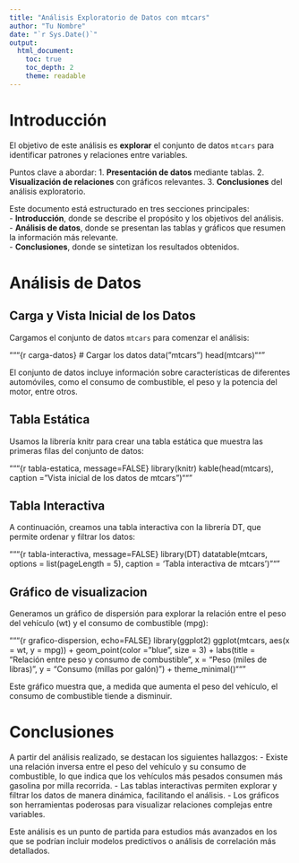 ```yaml
---
title: "Análisis Exploratorio de Datos con mtcars"
author: "Tu Nombre"
date: "`r Sys.Date()`"
output:
  html_document:
    toc: true
    toc_depth: 2
    theme: readable
---
```


# Introducción

El objetivo de este análisis es **explorar** el conjunto de datos `mtcars` para identificar patrones y relaciones entre variables. 

Puntos clave a abordar:
1. **Presentación de datos** mediante tablas.
2. **Visualización de relaciones** con gráficos relevantes.
3. **Conclusiones** del análisis exploratorio.

Este documento está estructurado en tres secciones principales:  
- **Introducción**, donde se describe el propósito y los objetivos del análisis.  
- **Análisis de datos**, donde se presentan las tablas y gráficos que resumen la información más relevante.  
- **Conclusiones**, donde se sintetizan los resultados obtenidos.

# Análisis de Datos

## Carga y Vista Inicial de los Datos

Cargamos el conjunto de datos `mtcars` para comenzar el análisis:

"""{r carga-datos}
# Cargar los datos
data("mtcars")
head(mtcars)"""

El conjunto de datos incluye información sobre características de diferentes automóviles, como el consumo de combustible, el peso y la potencia del motor, entre otros.

## Tabla Estática

Usamos la librería knitr para crear una tabla estática que muestra las primeras filas del conjunto de datos:

"""{r tabla-estatica, message=FALSE}
library(knitr)
kable(head(mtcars), caption = "Vista inicial de los datos de mtcars")"""

## Tabla Interactiva

A continuación, creamos una tabla interactiva con la librería DT, que permite ordenar y filtrar los datos:

"""{r tabla-interactiva, message=FALSE}
library(DT)
datatable(mtcars, options = list(pageLength = 5), caption = 'Tabla interactiva de mtcars')"""

## Gráfico de visualizacion

Generamos un gráfico de dispersión para explorar la relación entre el peso del vehículo (wt) y el consumo de combustible (mpg):

"""{r grafico-dispersion, echo=FALSE}
library(ggplot2)
ggplot(mtcars, aes(x = wt, y = mpg)) +
  geom_point(color = "blue", size = 3) +
  labs(title = "Relación entre peso y consumo de combustible",
       x = "Peso (miles de libras)",
       y = "Consumo (millas por galón)") +
  theme_minimal()"""

Este gráfico muestra que, a medida que aumenta el peso del vehículo, el consumo de combustible tiende a disminuir.


# Conclusiones

A partir del análisis realizado, se destacan los siguientes hallazgos:
- Existe una relación inversa entre el peso del vehículo y su consumo de combustible, lo que indica que los vehículos más pesados consumen más gasolina por milla recorrida.
- Las tablas interactivas permiten explorar y filtrar los datos de manera dinámica, facilitando el análisis.
- Los gráficos son herramientas poderosas para visualizar relaciones complejas entre variables.

Este análisis es un punto de partida para estudios más avanzados en los que se podrían incluir modelos predictivos o análisis de correlación más detallados.
